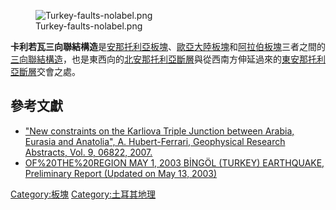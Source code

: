[[Image:Turkey-faults-nolabel.png|thumb]]

'''卡利若瓦三向聯結構造'''是[[安那托利亞板塊|安那托利亞板塊]]、[[歐亞大陸板塊|歐亞大陸板塊]]和[[阿拉伯板塊|阿拉伯板塊]]三者之間的[[三向聯結構造|三向聯結構造]]，也是東西向的[[北安那托利亞斷層|北安那托利亞斷層]]與從西南方伸延過來的[[東安那托利亞斷層|東安那托利亞斷層]]交會之處。

==參考文獻==
* [http://www.cosis.net/abstracts/EGU2007/06822/EGU2007-J-06822.pdf "New constraints on the Karliova Triple Junction between Arabia, Eurasia and Anatolia", A. Hubert-Ferrari, Geophysical Research Abstracts, Vol. 9, 06822, 2007.] {{Wayback|url=http://www.cosis.net/abstracts/EGU2007/06822/EGU2007-J-06822.pdf |date=20160303225855 }}
* [https://web.archive.org/web/20100413154005/http://www.koeri.boun.edu.tr/depremmuh/eqspecials/bingol/bingol_eq.htm#TECTONICS OF%20THE%20REGION MAY 1, 2003 BİNGÖL (TURKEY) EARTHQUAKE, Preliminary Report (Updated on May 13, 2003)]

[[Category:板塊|Category:板塊]]
[[Category:土耳其地理|Category:土耳其地理]]

{{Tectonics-stub}}